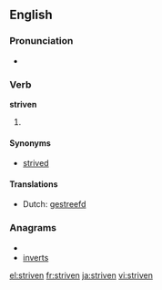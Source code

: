 ==English==

===Pronunciation===
* {{IPA|/'stɻɪvən/}}
*: {{rhymes|ɪvən}}

===Verb===
'''striven'''

# {{past participle of|[[strive]]}}

====Synonyms====
* [[strived]]

====Translations====
* Dutch: [[gestreefd]]

===Anagrams===
* {{alphagram|einrstv}}
* [[inverts#English|inverts]]

[[el:striven]]
[[fr:striven]]
[[ja:striven]]
[[vi:striven]]